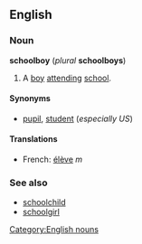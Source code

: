 ==English==
===Noun===
'''schoolboy''' (''plural'' '''schoolboys''')

#A [[boy]] [[attending]] [[school]].

====Synonyms====
*[[pupil]], [[student]] (''especially US'')

====Translations====
*French: [[élève]] ''m''

===See also===
*[[schoolchild]]
*[[schoolgirl]]

[[Category:English nouns]]